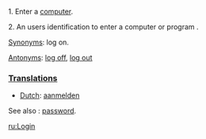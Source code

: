 1. Enter a [[computer]]. 

2. An users identification to enter a computer or program .

[[Synonym]]s: log on.

[[Antonym]]s: [[log off]], [[log out]]

===[[Translation]]s===

*[[Dutch]]: [[aanmelden]]


See also : [[password]].

[[ru:Login]]